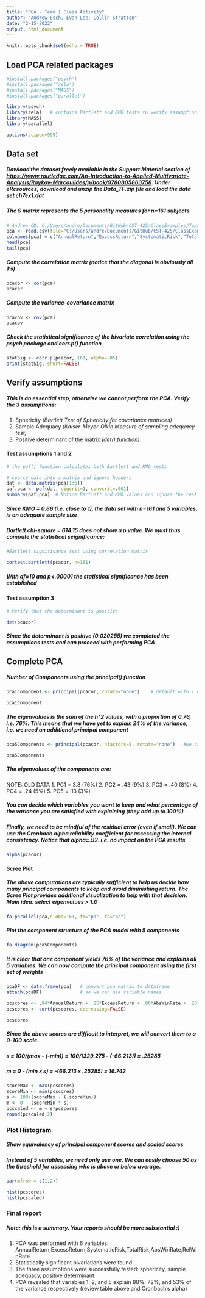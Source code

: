 ```yaml
---
title: "PCA - Team 1 Class Activity"
author: "Andrew Esch, Evan Lee, Collin Stratton"
date: "2-15-2022"
output: html_document
---
```


```r
knitr::opts_chunk$set(echo = TRUE)
```

## Load PCA related packages

```r
#install.packages("psych")
#install.packages("rela")
#install.packages("MASS")
#install.packages("parallel")

library(psych)
library(rela)   # contains Bartlett and KMO tests to verify assumptions
library(MASS)
library(parallel)

options(scipen=999)
```

## Data set
##### Dowload the dataset freely available in the **Support Material** section of <https://www.routledge.com/An-Introduction-to-Applied-Multivariate-Analysis/Raykov-Marcoulides/p/book/9780805863758>. Under **eResources**, download and unzip the *Data_TF.zip* file and load the data set *ch7ex1.dat*

##### The *S* matrix represents the 5 personality measures for *n=161* subjects

```r
# Andrew CD: C:/Users/andre/Documents/GitHub/CST-425/ClassExamples/Topic-5/2-15-2022/PCA_stock.csv
pca <- read.csv(file="C:/Users/andre/Documents/GitHub/CST-425/ClassExamples/Topic-5/2-15-2022/PCA_stock.csv", header=TRUE,sep=",")
colnames(pca) = c("AnnualReturn","ExcessReturn","SystematicRisk","TotalRisk","AbsWinRate","RelWinRate")
head(pca)
tail(pca)

```

##### Compute the correlation matrix (notice that the diagonal is obviously all 1's)

```r
pcacor <- cor(pca)
pcacor
```

##### Compute the variance-covariance matrix

```r
pcacov <- cov(pca)
pcacov
```

##### Check the statistical significance of the bivariate correlation using the *psych* package and *corr.p()* function

```r
statSig <- corr.p(pcacor, 161, alpha=.05)
print(statSig, short=FALSE)
```

## Verify assumptions
##### This is an essential step, otherwise we cannot perform the PCA. Verify the 3 assumptions:
1. Sphericity *(Bartlett Test of Sphericity for covariance matrices)*
2. Sample Adequacy *(Kaiser-Meyer-Olkin Measure of sampling adequacy test)*
3. Positive determinant of the matrix *(det() function)*


#### Test assumptions 1 and 2

```r
# the paf() function calculates both Bartlett and KMO tests

# coerce data into a matrix and ignore headers
dat <- data.matrix(pca[1:6])
paf.pca <- paf(dat, eigcrit=1, convcrit=.001)
summary(paf.pca)  # Notice Bartlett and KMO values and ignore the rest
```

##### Since KMO = 0.86 (i.e. close to 1), the data set with *n=161* and *5* variables, is an adequate sample size

##### Bartlett chi-square = 614.15 does not show a *p* value. We must thus compute the statistical seignificance:

```r
#Bartlett significance test using correlation matrix

cortest.bartlett(pcacor, n=161)
```

##### With *df=10* and *p<.00001* the statistical significance has been established

#### Test assumption 3

```r
# Verify that the determinant is positive

det(pcacor)
```

##### Since the determinant is positive (0.020255) we completed the assumptions tests and can proceed with performing PCA

## Complete PCA

##### Number of Components using the **principal()** function

```r
pca1Component <- principal(pcacor, rotate="none")    # default with 1 component and no scores

pca1Component
```

##### The eigenvalues is the sum of the h^2 values, with a proportion of 0.76, i.e. 76%. This means that we have yet to explain 24% of the variance, i.e. we need an additional *principal component*

```r
pca5Components <- principal(pcacor, nfactors=5, rotate="none")   #we calculate all 5 components

pca5Components
```

##### The eigenvalues of the components are:
NOTE: OLD DATA
1. PC1 = 3.8 (76%)
2. PC2 = .43 (9%)
3. PC3 = .40 (8%)
4. PC4 = .24 (5%)
5. PC5 = .13 (3%)

##### You can decide which variables you want to keep and what percentage of the variance you are satisfied with explaining (they add up to 100%)

##### Finally, we need to be mindful of the residual error (even if small). We can use the *Cronbach alpha reliability coefficient* for assessing the internal consistency. Notice that *alpha=.92*. i.e. no impact on the PCA results

```r
alpha(pcacor)
```

#### Scree Plot
##### The above computations are typically sufficient to help us decide how many *principal components* to keep and avoid diminishing return. The *Scree Plot* provides additional visualization to help with that decision. **Main idea:** select eigenvalues > 1.0

```r
fa.parallel(pca,n.obs=161, fm="pa", fa="pc")
```

##### Plot the component structure of the PCA model with 5 components

```r
fa.diagram(pca5Components)
```

##### It is clear that one component yields 76% of the variance and explains all 5 variables. We can now compute the principal component using the first set of weights

```r

pcaDF <- data.frame(pca)   # convert pca matrix to dataframe
attach(pcaDF)              # so we can use variable names

pcscores <- .94*AnnualReturn + .85*ExcessReturn + .00*AbsWinRate + .20*SystematicRisk + .73*TotalRisk + .63*RelWinRate
pcscores <- sort(pcscores, decreasing=FALSE)

pcscores
```

##### Since the above scores are difficult to interpret, we will convert them to a 0-100 scale.
##### s = 100/(max - (-min)) = 100/(329.275 - (-66.213)) = .25285
##### m = 0 - (min x s) = -(66.213 x .25285) = 16.742

```r
scoreMax <- max(pcscores)
scoreMin <- min(pcscores)
s <- 100/(scoreMax - (-scoreMin))
m <- 0 - (scoreMin * s)
pcscaled <- m + s*pcscores
round(pcscaled,2)
```

### Plot Histogram
##### Show equivalency of principal component scores and scaled scores
##### Instead of 5 variables, we need only use one. We can easily choose 50 as the threshold for assessing who is above or below average.

```r
par(mfrow = c(1,2))

hist(pcscores)
hist(pcscaled)
```

### Final report

##### Note: this is a summary. Your reports should be more substantial :)
1. PCA was performed with 6 variables: AnnualReturn,ExcessReturn,SystematicRisk,TotalRisk,AbsWinRate,RelWinRate
2. Statistically significant bivariations were found
3. The three assumptions were successfully tested: sphericity, sample adequacy, positive determinant
4. PCA revealed that variables 1, 2, and 5 explain 88%, 72%, and 53% of the variance respectively (review table above and Cronbach's alpha)